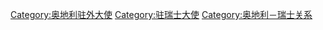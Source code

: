 [[Category:奥地利驻外大使|Category:奥地利驻外大使]]
[[Category:驻瑞士大使|Category:驻瑞士大使]]
[[Category:奥地利－瑞士关系|Category:奥地利－瑞士关系]]